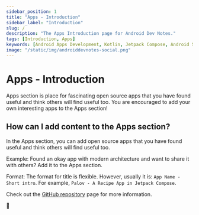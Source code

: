 ```yaml
---
sidebar_position: 1
title: "Apps - Introduction"
sidebar_label: "Introduction"
slug: /
description: "The Apps Introduction page for Android Dev Notes."
tags: [Introduction, Apps]
keywords: [Android Apps Development, Kotlin, Jetpack Compose, Android Studio, Learn Android, Open Source Android Apps, GitHub Android]
image: "/static/img/androiddevnotes-social.png"
---
```


# Apps - Introduction

Apps section is place for fascinating open source apps that you have found useful and think others will find useful too. You are encouraged to add your own interesting apps to the Apps section!

## How can I add content to the Apps section?

In the Apps section, you can add open source apps that you have found useful and think others will find useful too.

Example: Found an okay app with modern architecture and want to share it with others? Add it to the Apps section.

Format: The format for title is flexible. However, usually it is: `App Name - Short intro`. For example, `Palov - A Recipe App in Jetpack Compose`.

Check out the [GitHub repository](https://github.com/androiddevnotes/android-dev-notes-website) page for more information.

🐣